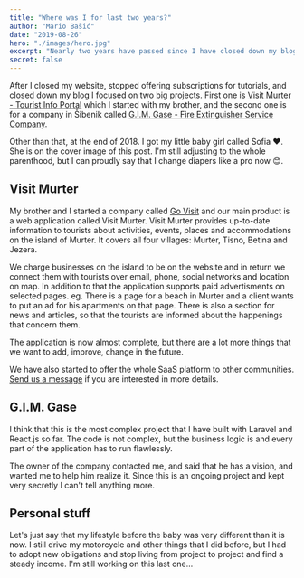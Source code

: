 ```yaml
---
title: "Where was I for last two years?"
author: "Mario Bašić"
date: "2019-08-26"
hero: "./images/hero.jpg"
excerpt: "Nearly two years have passed since I have closed down my blog on Laravelista."
secret: false
---
```


After I closed my website, stopped offering subscriptions for tutorials, and closed down my blog I focused on two big projects. First one is [Visit Murter - Tourist Info Portal](https://visitmurter.com/) which I started with my brother, and the second one is for a company in Šibenik called [G.I.M. Gase - Fire Extinguisher Service Company](https://gimgase.hr/).

Other than that, at the end of 2018. I got my little baby girl called Sofia ❤️. She is on the cover image of this post. I'm still adjusting to the whole parenthood, but I can proudly say that I change diapers like a pro now 😊.

## Visit Murter

My brother and I started a company called [Go Visit](https://govisit.hr/) and our main product is a web application called Visit Murter. Visit Murter provides up-to-date information to tourists about activities, events, places and accommodations on the island of Murter. It covers all four villages: Murter, Tisno, Betina and Jezera.

We charge businesses on the island to be on the website and in return we connect them with tourists over email, phone, social networks and location on map. In addition to that the application supports paid advertisments on selected pages. eg. There is a page for a beach in Murter and a client wants to put an ad for his apartments on that page. There is also a section for news and articles, so that the tourists are informed about the happenings that concern them.

The application is now almost complete, but there are a lot more things that we want to add, improve, change in the future.

We have also started to offer the whole SaaS platform to other communities. [Send us a message](https://govisit.hr/zatrazite-sastanak) if you are interested in more details.

## G.I.M. Gase

I think that this is the most complex project that I have built with Laravel and React.js so far. The code is not complex, but the business logic is and every part of the application has to run flawlessly.

The owner of the company contacted me, and said that he has a vision, and wanted me to help him realize it. Since this is an ongoing project and kept very secretly I can't tell anything more.

## Personal stuff

Let's just say that my lifestyle before the baby was very different than it is now. I still drive my motorcycle and other things that I did before, but I had to adopt new obligations and stop living from project to project and find a steady income. I'm still working on this last one...